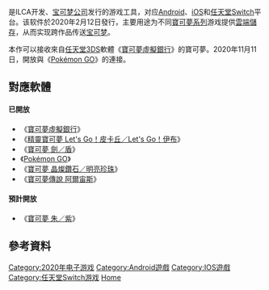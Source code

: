 {{NoteTA
| G1 = Games
| G2 = Pokemon
}}
{{Infobox video game
| title = Pokémon HOME
| image = Pokémon_Home_logo.png
| developer = ILCA
| publisher = [[寶可夢公司|寶可夢公司]]
| series = [[宝可梦系列|宝可梦系列]]
| platforms = [[任天堂Switch|任天堂Switch]]、[[Android|Android]]、[[iOS|iOS]]
| genre = 工具程式
| released = 2020年2月12日
}}
{{vgname|Pokémon HOME}}是ILCA开发、[[宝可梦公司|宝可梦公司]]发行的游戏工具，对应[[Android|Android]]、[[iOS|iOS]]和[[任天堂Switch|任天堂Switch]]平台。该软件於2020年2月12日發行，主要用途为不同[[寶可夢系列|寶可夢系列]]游戏提供[[雲端儲存|雲端儲存]]，从而实现跨作品传送[[宝可梦列表|宝可梦]]。

本作可以接收來自[[任天堂3DS|任天堂3DS]]軟體《[[寶可夢虛擬銀行|寶可夢虛擬銀行]]》的寶可夢。2020年11月11日，開放與《[[Pokémon_GO|Pokémon GO]]》的連接。

== 對應軟體 ==

==== 已開放 ====
* 《[[寶可夢虛擬銀行|寶可夢虛擬銀行]]》
* 《[[精靈寶可夢_Let's_Go！皮卡丘／Let's_Go！伊布|精靈寶可夢 Let's Go！皮卡丘／Let's Go！伊布]]》
* 《[[寶可夢_劍／盾|寶可夢 劍／盾]]》
* 《[[Pokémon_GO|Pokémon GO]]》
* 《[[寶可夢_晶燦鑽石／明亮珍珠|寶可夢 晶燦鑽石／明亮珍珠]]》
* 《[[寶可夢傳說_阿爾宙斯|寶可夢傳說 阿爾宙斯]]》

==== 預計開放 ====
* 《[[寶可夢_朱／紫|寶可夢 朱／紫]]》

== 參考資料 ==
{{reflist}}

{{精靈寶可夢系列}}

{{DEFAULTSORT:Pokemon Home}}
[[Category:2020年电子游戏|Category:2020年电子游戏]]
[[Category:Android遊戲|Category:Android遊戲]]
[[Category:IOS遊戲|Category:IOS遊戲]]
[[Category:任天堂Switch游戏|Category:任天堂Switch游戏]]
[[Category:寶可夢系列_(遊戲)|Home]]

{{nintendo-stub}}